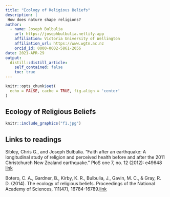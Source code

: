 ```yaml
---
title: "Ecology of Religious Beliefs"
description: |
 How does nature shape religions?
author:
  - name: Joseph Bulbulia
    url: https://josephbulbulia.netlify.app
    affiliation: Victoria University of Wellington
    affiliation_url: https://www.wgtn.ac.nz
    orcid_id: 0000-0002-5861-2056
date: 2021-APR-29
output:
  distill::distill_article:
    self_contained: false
    toc: true
---
```




```r
knitr::opts_chunk$set(
  echo = FALSE, cache = TRUE, fig.align = 'center'
)
```

## Ecology of Religious Beliefs



```r
knitr::include_graphics("f1.jpg")
```


## Links to readings


Sibley, Chris G., and Joseph Bulbulia. "Faith after an earthquake: A longitudinal study of religion and perceived health before and after the 2011 Christchurch New Zealand earthquake." PloS one 7, no. 12 (2012): e49648 [link](https://journals.plos.org/plosone/article?id=10.1371/journal.pone.0049648)

Botero, C. A., Gardner, B., Kirby, K. R., Bulbulia, J., Gavin, M. C., & Gray, R. D. (2014). The ecology of religious beliefs. Proceedings of the National Academy of Sciences, 111(47), 16784-16789.[link](https://doi.org/10.1073/pnas.1408701111)
